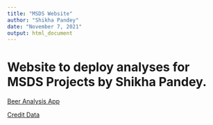 ```yaml
---
title: "MSDS Website"
author: "Shikha Pandey"
date: "November 7, 2021"
output: html_document
---
```


# Website to deploy analyses for MSDS Projects by Shikha Pandey.

<a href = "https://pandeys.shinyapps.io/Budweiser/">Beer Analysis App</a>

[Credit Data](https://pandeys.shinyapps.io/CLT2/)